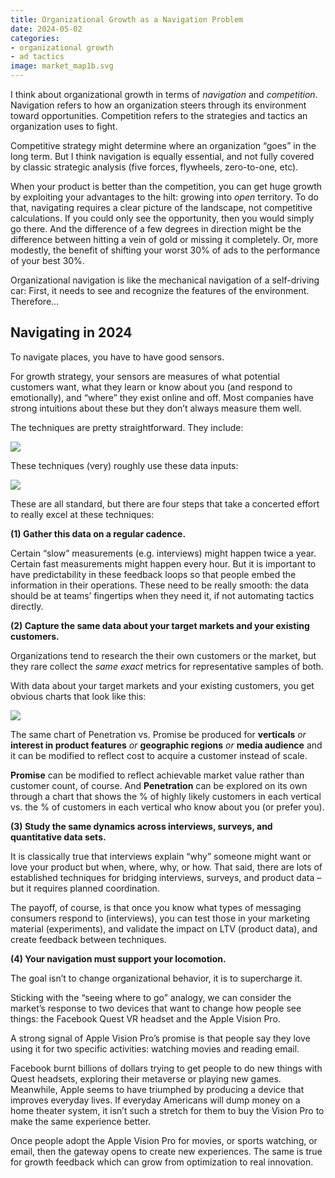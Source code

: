 ```yaml
---
title: Organizational Growth as a Navigation Problem
date: 2024-05-02
categories:
- organizational growth
- ad tactics
image: market_map1b.svg
---
```


I think about organizational growth in terms of *navigation* and *competition*. Navigation refers to how an organization steers through its environment toward opportunities. Competition refers to the strategies and tactics an organization uses to fight. 

Competitive strategy might determine where an organization “goes” in the long term. But I think navigation is equally essential, and not fully covered by classic strategic analysis (five forces, flywheels, zero-to-one, etc).

When your product is better than the competition, you can get huge growth by exploiting your advantages to the hilt: growing into *open* territory. To do that, navigating requires a clear picture of the landscape, not competitive calculations. If you could only see the opportunity, then you would simply go there. And the difference of a few degrees in direction might be the difference between hitting a vein of gold or missing it completely. Or, more modestly, the benefit of shifting your worst 30% of ads to the performance of your best 30%.

Organizational navigation is like the mechanical navigation of a self-driving car: First, it needs to see and recognize the features of the environment. Therefore…

## Navigating in 2024

To navigate places, you have to have good sensors. 

For growth strategy, your sensors are measures of what potential customers want, what they learn or know about you (and respond to emotionally), and “where” they exist online and off. Most companies have strong intuitions about these but they don’t always measure them well. 

The techniques are pretty straightforward. They include:

![](methods_of_seeing.png)

These techniques (very) roughly use these data inputs:

![](methods_of_seeing_labeled.png)

These are all standard, but there are four steps that take a concerted effort to really excel at these techniques:

**(1) Gather this data on a regular cadence.**

Certain “slow” measurements (e.g. interviews) might happen twice a year. Certain fast measurements might happen every hour. But it is important to have predictability in these feedback loops so that people embed the information in their operations. These need to be really smooth: the data should be at teams' fingertips when they need it, if not automating tactics directly.

**(2) Capture the same data about your target markets and your existing customers.**

Organizations tend to research the their own customers or the market, but they rare collect the *same exact* metrics for representative samples of both.

With data about your target markets and your existing customers, you get obvious charts that look like this:

![](market_map1.png)

The same chart of Penetration vs. Promise be produced for **verticals** *or* **interest in product features** *or* **geographic regions** *or* **media audience** and it can be modified to reflect cost to acquire a customer instead of scale.

**Promise** can be modified to reflect achievable market value rather than customer count, of course. And **Penetration** can be explored on its own through a chart that shows the % of highly likely customers in each vertical vs. the % of customers in each vertical who know about you (or prefer you).

**(3) Study the same dynamics across interviews, surveys, and quantitative data sets.**

It is classically true that interviews explain “why” someone might want or love your product but when, where, why, or how. That said, there are lots of established techniques for bridging interviews, surveys, and product data – but it requires planned coordination.

The payoff, of course, is that once you know what types of messaging consumers respond to (interviews), you can test those in your marketing material (experiments), and validate the impact on LTV (product data), and create feedback between techniques.

**(4) Your navigation must support your locomotion.**

The goal isn’t to change organizational behavior, it is to supercharge it.

Sticking with the “seeing where to go” analogy, we can consider the market’s response to two devices that want to change how people see things: the Facebook Quest VR headset and the Apple Vision Pro.

A strong signal of Apple Vision Pro's promise is that people say they love using it for two specific activities: watching movies and reading email. 

Facebook burnt billions of dollars trying to get people to do new things with Quest headsets, exploring their metaverse or playing new games. Meanwhile, Apple seems to have triumphed by producing a device that improves everyday lives. If everyday Americans will dump money on a home theater system, it isn’t such a stretch for them to buy the Vision Pro to make the same experience better.

Once people adopt the Apple Vision Pro for movies, or sports watching, or email, then the gateway opens to create new experiences. The same is true for growth feedback which can grow from optimization to real innovation.